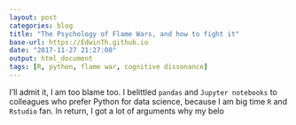 ```yaml
---
layout: post
categories: blog
title: "The Psychology of Flame Wars, and how to fight it"
base-url: https://EdwinTh.github.io
date: "2017-11-27 21:27:00"
output: html_document
tags: [R, python, flame war, cognitive dissonance]
---
```


I'll admit it, I am too blame too. I belittled `pandas` and `Jupyter notebooks` to colleagues who prefer Python for data science, because I am big time `R` and `Rstudio` fan. In return, I got a lot of arguments why my belo
